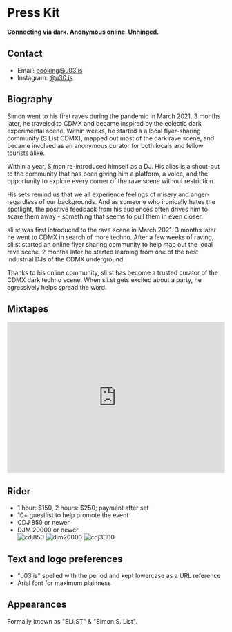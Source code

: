 
# Press Kit

**Connecting via dark. Anonymous online. Unhinged.**

## Contact

- Email: booking@u03.is
- Instagram: [@u30.is](https://instagram.com/u03.is)

## Biography

Simon went to his first raves during the pandemic in March 2021. 3 months later, he traveled to CDMX and became inspired by the eclectic dark experimental scene. Within weeks, he started a a local flyer-sharing community (S List CDMX), mapped out most of the dark rave scene, and became involved as an anonymous curator for both locals and fellow tourists alike.

Within a year, Simon re-introduced himself as a DJ. His alias is a shout-out to the community that has been giving him a platform, a voice, and the opportunity to explore every corner of the rave scene without restriction.

His sets remind us that we all experience feelings of misery and anger- regardless of our backgrounds. And as someone who ironically hates the spotlight, the positive feedback from his audiences often drives him to scare them away - something that seems to pull them in even closer.

sli.st was first introduced to the rave scene in March 2021. 3 months later he went to CDMX in search of more techno. After a few weeks of raving, sli.st started an online flyer sharing community to help map out the local rave scene. 2 months later he started learning from one of the best industrial DJs of the CDMX underground.

Thanks to his online community, sli.st has become a trusted curator of the CDMX dark techno scene. When sli.st gets excited about a party, he agressively helps spread the word.

## Mixtapes

<iframe
  width="100%"
  height="350"
  scrolling="no"
  frameborder="no"
  allow="autoplay"
  src="https://w.soundcloud.com/player/?url=https%3A//api.soundcloud.com/playlists/1406204215&color=%23000000&auto_play=false&hide_related=false&show_comments=true&show_user=true&show_reposts=false&show_teaser=true"
></iframe>

## Rider

- 1 hour: $150, 2 hours: $250; payment after set
- 10+ guestlist to help promote the event
- CDJ 850 or newer
- DJM 20000 or newer
  <div className="columns-3 pt-10 align-bottom">
    <Image className="" src={cdj850} alt="cdj850" />
    <Image className="" src={djm20000} alt="djm20000" />
    <Image className="" src={cdj3000} alt="cdj3000" />
  </div>

## Text and logo preferences

- "u03.is" spelled with the period and kept lowercase as a URL reference
- Arial font for maximum plainness

<LogoBlock />

## Appearances

Formally known as "SLi.ST" & "Simon S. List".

<PastGigs />
